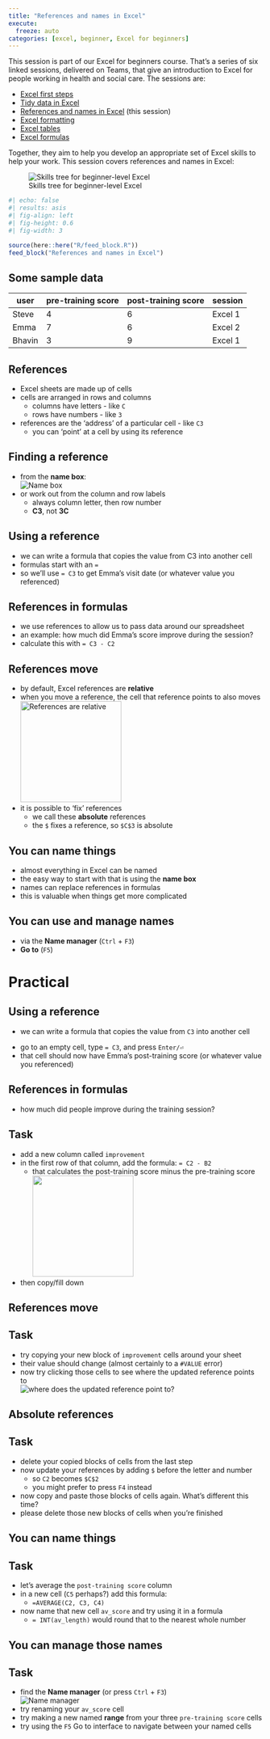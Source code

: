 ---
title: "References and names in Excel"
execute:
  freeze: auto
categories: [excel, beginner, Excel for beginners]
---

This session is part of our Excel for beginners course. That's a series of six linked sessions, delivered on Teams, that give an introduction to Excel for people working in health and social care. The sessions are:

+ [Excel first steps](excel_first_steps.qmd)
+ [Tidy data in Excel](tidy_data_in_excel.qmd) 
+ [References and names in Excel](references_and_names_in_excel.qmd) (this session)
+ [Excel formatting](excel_formatting.qmd)
+ [Excel tables](excel_tables.qmd)
+ [Excel formulas](excel_formulas.qmd)		

Together, they aim to help you develop an appropriate set of Excel skills to help your work. This session covers references and names in Excel:

![Skills tree for beginner-level Excel](images/clipboard-4090026779.png)

```{r}
#| echo: false
#| results: asis
#| fig-align: left
#| fig-height: 0.6
#| fig-width: 3

source(here::here("R/feed_block.R"))
feed_block("References and names in Excel")
```

## Some sample data

| user   | pre-training score  | post-training score  | session |
|--------|---------------------|----------------------|---------|
| Steve  | 4                   | 6                    | Excel 1 |
| Emma   | 7                   | 6                    | Excel 2 |
| Bhavin | 3                   | 9                    | Excel 1 |

## References

-   Excel sheets are made up of cells
-   cells are arranged in rows and columns
    -   columns have letters - like `C`
    -   rows have numbers - like `3`
-   references are the 'address' of a particular cell - like `C3`
    -   you can 'point' at a cell by using its reference

## Finding a reference

-   from the **name box**: </br> ![Name box](images/clipboard-1746127255.png)
-   or work out from the column and row labels
    -   always column letter, then row number
    -   **C3**, not **3C**

## Using a reference

-   we can write a formula that copies the value from C3 into another cell
-   formulas start with an `=`
-   so we'll use `= C3` to get Emma's visit date (or whatever value you referenced)

## References in formulas

-   we use references to allow us to pass data around our spreadsheet
- an example: how much did Emma's score improve during the session?
-  calculate this with `= C3 - C2`

## References move

-   by default, Excel references are **relative**
-   when you move a reference, the cell that reference points to also moves </br> ![References are relative](images/clipboard-754991469.png){width="200"}
-   it is possible to 'fix' references
    -   we call these **absolute** references
    -   the `$` fixes a reference, so `$C$3` is absolute

## You can name things

-   almost everything in Excel can be named
-   the easy way to start with that is using the **name box**
-   names can replace references in formulas
-   this is valuable when things get more complicated

## You can use and manage names

-   via the **Name manager** (`Ctrl` + `F3`)
-   **Go to** (`F5`)

# Practical

## Using a reference

-   we can write a formula that copies the value from `C3` into another cell

::: {.callout-tip appearance="default" icon="true"}
-   go to an empty cell, type `= C3`, and press `Enter/⏎`
-   that cell should now have Emma's post-training score (or whatever value you referenced)
:::

## References in formulas

-   how much did people improve during the training session?

::: {.callout-tip appearance="default" icon="true"}
## Task

-   add a new column called `improvement`
-   in the first row of that column, add the formula: `= C2 - B2`
    -   that calculates the post-training score minus the pre-training score</br> ![](images/clipboard-2200716982.png){height="200"}
- then copy/fill down
:::

## References move

::: {.callout-tip appearance="default" icon="true"}
## Task

-   try copying your new block of `improvement` cells around your sheet
-   their value should change (almost certainly to a `#VALUE` error)
-   now try clicking those cells to see where the updated reference points to </br> ![where does the updated reference point to?](images/clipboard-754991469.png)
:::

## Absolute references

::: {.callout-tip appearance="default" icon="true"}
## Task

-   delete your copied blocks of cells from the last step
-   now update your references by adding `$` before the letter and number
    -   so `C2` becomes `$C$2`
    -   you might prefer to press `F4` instead
-   now copy and paste those blocks of cells again. What's different this time?
-   please delete those new blocks of cells when you're finished
:::

## You can name things

::: {.callout-tip appearance="default" icon="true"}
## Task

-   let's average the `post-training score` column
-   in a new cell (`C5` perhaps?) add this formula:
    -   `=AVERAGE(C2, C3, C4)`
-   now name that new cell `av_score` and try using it in a formula
    -   `= INT(av_length)` would round that to the nearest whole number
:::

## You can manage those names

::: {.callout-tip appearance="default" icon="true"}
## Task

-   find the **Name manager** (or press `Ctrl` + `F3`) </br> ![Name manager](images/clipboard-3382288451.png)
-   try renaming your `av_score` cell
-   try making a new named **range** from your three `pre-training score` cells
-   try using the `F5` Go to interface to navigate between your named cells
:::
